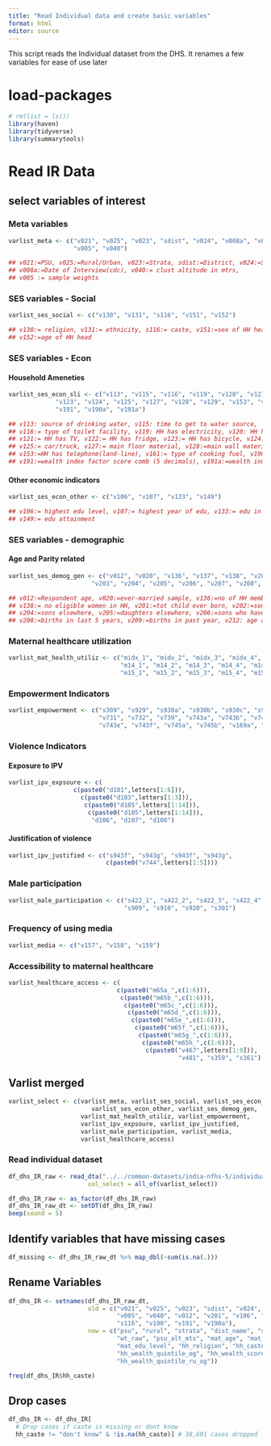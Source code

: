 ```yaml
---
title: "Read Individual data and create basic variables"
format: html
editor: source
---
```


####### This script reads the Individual dataset from the DHS. It renames a few variables for ease of use later

# load-packages

```r
# rm(list = ls())
library(haven)
library(tidyverse)
library(summarytools)
```

# Read IR Data

## select variables of interest

### Meta variables
```r
varlist_meta <- c("v021", "v025", "v023", "sdist", "v024", "v008a", "v040",
                  "v005", "v040") 

## v021:=PSU, v025:=Rural/Urban, v023:=Strata, sdist:=District, v024:=State, 
## v008a:=Date of Interview(cdc), v040:= clust altitude in mtrs, 
## v005 := sample weights
```

### SES variables - Social
```r
varlist_ses_social <- c("v130", "v131", "s116", "v151", "v152")

## v130:= religion, v131:= ethnicity, s116:= caste, v151:=sex of HH head, 
## v152:=age of HH head
```


### SES variables - Econ
#### Household Ameneties
```r
varlist_ses_econ_sli <- c("v113", "v115", "v116", "v119", "v120", "v121", "v122", 
             "v123", "v124", "v125", "v127", "v128", "v129", "v153", "v161", "v190", 
             "v191", "v190a", "v191a")

## v113: source of drinking water, v115: time to get to water source, 
## v116:= type of toilet facility, v119: HH has electricity, v120: HH has radio,
## v121:= HH has TV, v122:= HH has fridge, v123:= HH has bicycle, v124:=motorcycle/scooter,
## v125:= car/truck, v127:= main floor material, v128:=main wall material, v129:= roof material
## v153:=HH has telephone(land-line), v161:= type of cooking fuel, v190:= wealth index combined,
## v191:=wealth index factor score comb (5 decimals), v191a:=wealth index factor score for rural/urban
```

#### Other economic indicators
```r
varlist_ses_econ_other <- c("v106", "v107", "v133", "v149")

## v106:= highest edu level, v107:= highest year of edu, v133:= edu in single yrs,
## v149:= edu attainment
```


### SES variables - demographic
#### Age and Parity related
```r
varlist_ses_demog_gen <- c("v012", "v020", "v136", "v137", "v138", "v201", "v202", 
                       "v203", "v204", "v205", "v206", "v207", "v208", "v209", "v212")

## v012:=Respondent age, v020:=ever-married sample, v136:=no of HH members, v137:= no child under 5,
## v138:= no eligible women in HH, v201:=tot child ever born, v202:=sons at home, v203:=daughters at home,
## v204:=sons elsewhere, v205:=daughters elsewhere, v206:=sons who have died, v207:=daughters who have died, 
## v208:=births in last 5 years, v209:=births in past year, v212: age at first birth
```

### Maternal healthcare utilization
```r
varlist_mat_health_utiliz <- c("midx_1", "midx_2", "midx_3", "midx_4", "midx_5",
                               "m14_1", "m14_2", "m14_3", "m14_4", "m14_5", 
                               "m15_1", "m15_2", "m15_3", "m15_4", "m15_5")
```

### Empowerment Indicators
```r
varlist_empowerment <- c("s309", "s929", "s930a", "s930b", "s930c", "s931", "s932", 
                         "v731", "v732", "v739", "v743a", "v743b", "v743c", "v743d", 
                         "v743e", "v743f", "v745a", "v745b", "v169a", "v170")
```

### Violence Indicators
#### Exposure to IPV
```r
varlist_ipv_expsoure <- c(
                  c(paste0("d101",letters[1:6])), 
                    c(paste0("d103",letters[1:3])), 
                     c(paste0("d105",letters[1:14])),
                      c(paste0("d105",letters[1:14])),
                       "d106", "d107", "d108")
```

#### Justification of violence
```r
varlist_ipv_justified <- c("s943f", "s943g", "s943f", "s943g", 
                           c(paste0("v744",letters[1:5])))
```

### Male participation
```r
varlist_male_participation <- c("s422_1", "s422_2", "s422_3", "s422_4", "s422_5", "s422_6",
                                "s909", "s910", "s920", "s301")
```

### Frequency of using media
```r
varlist_media <- c("v157", "v158", "v159")
```

### Accessibility to maternal healthcare
```r
varlist_healthcare_access <- c(
                              c(paste0("m65a_",c(1:6))),
                               c(paste0("m65b_",c(1:6))),
                                c(paste0("m65c_",c(1:6))),
                                 c(paste0("m65d_",c(1:6))),
                                  c(paste0("m65e_",c(1:6))),
                                   c(paste0("m65f_",c(1:6))),
                                    c(paste0("m65g_",c(1:6))),
                                     c(paste0("m65h_",c(1:6))),
                                      c(paste0("v467",letters[1:9])), 
                                               "v481", "s359", "s361") 

```


## Varlist merged
```r
varlist_select <- c(varlist_meta, varlist_ses_social, varlist_ses_econ_sli, 
                       varlist_ses_econ_other, varlist_ses_demog_gen, 
                    varlist_mat_health_utiliz, varlist_empowerment, 
                    varlist_ipv_expsoure, varlist_ipv_justified, 
                    varlist_male_participation, varlist_media, 
                    varlist_healthcare_access)
```

### Read individual dataset

```r
df_dhs_IR_raw <- read_dta("../../common-datasets/india-nfhs-5/individual-recode/IAIR7DFL.DTA",
                      col_select = all_of(varlist_select))

df_dhs_IR_raw <- as_factor(df_dhs_IR_raw) 
df_dhs_IR_raw_dt <- setDT(df_dhs_IR_raw)
beep(sound = 5)
```

## Identify variables that have missing cases
```r
df_missing <- df_dhs_IR_raw_dt %>% map_dbl(~sum(is.na(.))) 
```

## Rename Variables

```r
df_dhs_IR <- setnames(df_dhs_IR_raw_dt,
                      old = c("v021", "v025", "v023", "sdist", "v024",
                              "v005", "v040", "v012", "v201", "v106", "v130",
                              "s116", "v190", "v191", "v190a"),
                      new = c("psu", "rural", "strata", "dist_name", "state_name", 
                              "wt_raw", "psu_alt_mts", "mat_age", "mat_parity", 
                              "mat_edu_level", "hh_religion", "hh_caste",
                              "hh_wealth_quintile_og", "hh_wealth_score_og", 
                              "hh_wealth_quintile_ru_og"))
```


```r
freq(df_dhs_IR$hh_caste)
```


## Drop cases

```r
df_dhs_IR <- df_dhs_IR[
  # Drop cases if caste is missing or dont know
  hh_caste != "don't know" & !is.na(hh_caste)] # 38,691 cases dropped
```



